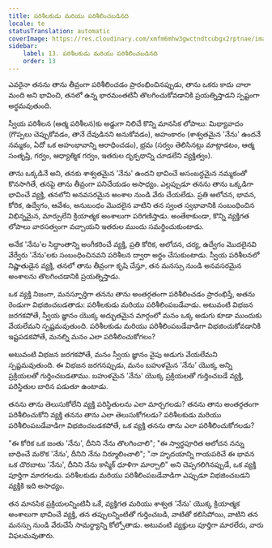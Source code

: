 ```yaml
---
title: పరిశీలకుడు మరియు పరిశీలించబడినది
locale: te
statusTranslation: automatic
coverImage: https://res.cloudinary.com/xmfm6mhw3gwctndtcubgx2rptnae/image/upload/v1740468922/small_cover_tratado_de_psicologia_revolucionaria_a4c0dca4e0.webp
sidebar:
    label: 13. పరిశీలకుడు మరియు పరిశీలించబడినది
    order: 13
---
```

ఎవరైనా తనను తాను తీవ్రంగా పరిశీలించడం ప్రారంభించినప్పుడు, తాను ఒకరు కాదు చాలా మంది అని భావించి, తనలో ఉన్న భారమంతటినీ తొలగించుకోవడానికి ప్రయత్నిస్తాడని స్పష్టంగా అర్థమవుతుంది.

స్వీయ పరిశీలన (ఆత్మ పరిశీలన)కు అడ్డుగా నిలిచే కొన్ని మానసిక లోపాలు: మిథ్యావాదం (గొప్పలు చెప్పుకోవడం, తానే దేవుడినని అనుకోవడం), అహంకారం (శాశ్వతమైన 'నేను' ఉందనే నమ్మకం, ఏదో ఒక అహంభావాన్ని ఆరాధించడం), భ్రమ (సర్వం తెలిసినట్లు మాట్లాడటం, ఆత్మ సంతృప్తి, గర్వం, ఆధ్యాత్మిక గర్వం, ఇతరుల దృక్పథాన్ని చూడలేని వ్యక్తిత్వం).

తాను ఒక్కడినే అని, తనకు శాశ్వతమైన 'నేను' ఉందని భావించే అసంబద్ధమైన నమ్మకంతో కొనసాగితే, తనపై తాను తీవ్రంగా పనిచేయడం అసాధ్యం. ఎల్లప్పుడూ తనను తాను ఒక్కడిగా భావించే వ్యక్తి, తనలోని అనవసరమైన అంశాల నుండి వేరు చేయలేడు. ప్రతి ఆలోచన, భావన, కోరిక, ఉద్వేగం, ఆవేశం, అనుబంధం మొదలైన వాటిని తన స్వంత స్వభావానికి సంబంధించిన విభిన్నమైన, మార్పులేని క్రియాత్మక అంశాలుగా పరిగణిస్తాడు. అంతేకాకుండా, కొన్ని వ్యక్తిగత లోపాలు వారసత్వంగా వచ్చాయని ఇతరుల ముందు సమర్థించుకుంటాడు.

అనేక 'నేను'ల సిద్ధాంతాన్ని అంగీకరించే వ్యక్తి, ప్రతి కోరిక, ఆలోచన, చర్య, ఉద్వేగం మొదలైనవి వేర్వేరు 'నేను'లకు సంబంధించినవని పరిశీలన ద్వారా అర్థం చేసుకుంటాడు. స్వీయ పరిశీలనలో నిష్ణాతుడైన వ్యక్తి, తనలో తాను తీవ్రంగా కృషి చేస్తూ, తన మనస్సు నుండి అనవసరమైన అంశాలను తొలగించడానికి ప్రయత్నిస్తాడు.

ఒక వ్యక్తి నిజంగా, మనస్ఫూర్తిగా తనను తాను అంతర్గతంగా పరిశీలించడం ప్రారంభిస్తే, అతను రెండుగా విభజించబడతాడు: పరిశీలకుడు మరియు పరిశీలింపబడేవాడు. అటువంటి విభజన జరగకపోతే, స్వీయ జ్ఞానం యొక్క అద్భుతమైన మార్గంలో మనం ఒక్క అడుగు కూడా ముందుకు వేయలేమని స్పష్టమవుతుంది. పరిశీలకుడు మరియు పరిశీలింపబడేవాడిగా విభజించుకోవడానికి ఇష్టపడకపోతే, మనల్ని మనం ఎలా పరిశీలించుకోగలం?

అటువంటి విభజన జరగకపోతే, మనం స్వీయ జ్ఞానం వైపు అడుగు వేయలేమని స్పష్టమవుతుంది. ఈ విభజన జరగనప్పుడు, మనం బహుళమైన 'నేను' యొక్క అన్ని ప్రక్రియలతో గుర్తించబడతాము. బహుళమైన 'నేను' యొక్క ప్రక్రియలతో గుర్తించబడే వ్యక్తి, పరిస్థితుల బారిన పడుతూ ఉంటాడు.

తనను తాను తెలుసుకోలేని వ్యక్తి పరిస్థితులను ఎలా మార్చగలడు? తనను తాను అంతర్గతంగా పరిశీలించుకోని వ్యక్తి తనను తాను ఎలా తెలుసుకోగలడు? పరిశీలకుడు మరియు పరిశీలింపబడేవాడిగా విభజించబడకపోతే, ఒక వ్యక్తి తనను తాను ఎలా పరిశీలించుకోగలడు?

"ఈ కోరిక ఒక జంతు 'నేను', దీనిని నేను తొలగించాలి"; "ఈ స్వార్థపూరిత ఆలోచన నన్ను బాధించే మరొక 'నేను', దీనిని నేను నిర్మూలించాలి"; "నా హృదయాన్ని గాయపరిచే ఈ భావన ఒక చొరబాటు 'నేను', దీనిని నేను కాస్మిక్ ధూళిగా మార్చాలి" అని చెప్పగలిగినప్పుడే, ఒక వ్యక్తి పూర్తిగా మారగలడు. పరిశీలకుడు మరియు పరిశీలింపబడేవాడిగా ఎప్పుడూ విభజించబడని వ్యక్తికి ఇది అసాధ్యం.

తన మానసిక ప్రక్రియలన్నింటినీ ఒకే, వ్యక్తిగత మరియు శాశ్వత 'నేను' యొక్క క్రియాత్మక అంశాలుగా భావించే వ్యక్తి, తన తప్పులన్నింటితో గుర్తించబడి, వాటితో కలిసిపోయి, వాటిని తన మనస్సు నుండి వేరుచేసే సామర్థ్యాన్ని కోల్పోతాడు. అటువంటి వ్యక్తులు పూర్తిగా మారలేరు, వారు విఫలమవుతారు.

